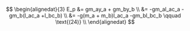 $$
\begin{alignedat}{3}
E_p &= gm_ay_a + gm_by_b \\
&= -gm_al_ac_a - gm_b(l_ac_a +l_bc_b) \\
&= -g(m_a + m_b)l_ac_a -gm_bl_bc_b \qquad \text{(24)} \\
\end{alignedat}
$$
